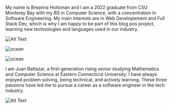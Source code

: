 
My name is Breanna Holloman and I am a 2022 graduate from CSU Monterey Bay with my BS in Computer Science, with a concentration in Software Engineering. My main interests are in Web Developement and Full Stack Dev, which is why I am happy to be part of this blog pos project, learning new technologies and languages used in our industry.

![Alt Text](/static/images/logo.png)

![ocean](/static/images/ocean.jpeg)

<Image alt="ocean" src="/static/images/ocean.jpg" width={256} height={128} />

I am Juan Baltazar, a first-generation rising senior studying Mathematics and Computer Science at Eastern Connecticut University. I have always enjoyed problem solving, being technical, and actively learning. These three passions have led me to pursue a career as a software engineer in the tech industry.

![Alt Text](/static/images/ocean.jpeg)